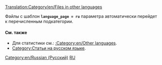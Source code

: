 [[Translation:Category/en/Files in other languages]]

{{en/Bilingual box| Ru
| Эта страница содержит индекс для широкого круга '''файлов (картинок) на русском языке''' в OpenTTD Вики.
| ''This page provides an index for a wide range of '''files (images) in Russian''' in OpenTTD Wiki.''}}

Файлы с {{en/S|Other_languages_files}} шаблон '''<code>language_page = ru </code>''' параметра автоматически перейдет к перечисленным подкатегории.

==== См. также====
* Для статистики см.: [[:Category:en/Other languages]].
*[[:Category:ru/Статьи на русском языке|Category:Статьи на русском языке]].

[[Category:en/Russian (Русский)]][[Category:en/Files in other languages|RU]]